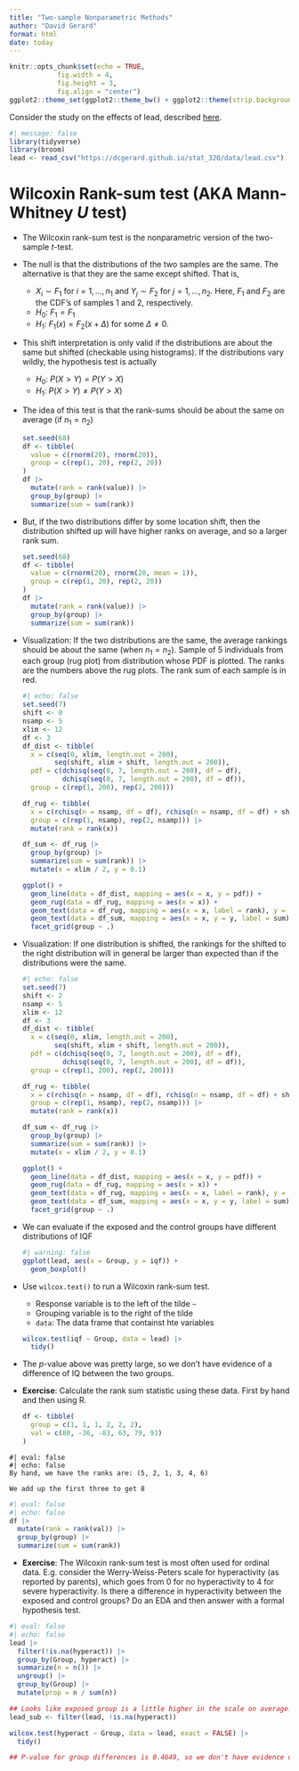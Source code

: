 ```yaml
---
title: "Two-sample Nonparametric Methods"
author: "David Gerard"
format: html
date: today
---
```


```r
knitr::opts_chunk$set(echo = TRUE, 
            fig.width = 4, 
            fig.height = 3, 
            fig.align = "center")
ggplot2::theme_set(ggplot2::theme_bw() + ggplot2::theme(strip.background = ggplot2::element_rect(fill = "white")))
```

Consider the study on the effects of lead, described [here](https://dcgerard.github.io/stat_320/data.html#lead).

```r
#| message: false
library(tidyverse)
library(broom)
lead <- read_csv("https://dcgerard.github.io/stat_320/data/lead.csv")
```

# Wilcoxin Rank-sum test (AKA Mann-Whitney $U$ test)

- The Wilcoxin rank-sum test is the nonparametric version of the two-sample $t$-test.

- The null is that the distributions of the two samples are the same. The alternative is that they are the same except shifted. That is,
    - $X_i \sim F_1$ for $i = 1,\ldots,n_1$ and $Y_j \sim F_2$ for $j = 1,\ldots,n_2$. Here, $F_1$ and $F_2$ are the CDF's of samples 1 and 2, respectively.
    - $H_0$: $F_1 = F_1$
    - $H_1$: $F_1(x) = F_2(x + \Delta)$ for some $\Delta \neq 0$.
    
- This shift interpretation is only valid if the distributions are about the same but shifted (checkable using histograms). If the distributions vary wildly, the hypothesis test is actually
    - $H_0$: $P(X > Y) = P(Y > X)$
    - $H_1$: $P(X > Y) \neq P(Y > X)$
    
- The idea of this test is that the rank-sums should be about the same on average (if $n_1 = n_2$)
  ```r
  set.seed(68)
  df <- tibble(
    value = c(rnorm(20), rnorm(20)),
    group = c(rep(1, 20), rep(2, 20))
  )
  df |>
    mutate(rank = rank(value)) |>
    group_by(group) |>
    summarize(sum = sum(rank))
  ```

- But, if the two distributions differ by some location shift, then the distribution shifted up will have higher ranks on average, and so a larger rank sum.

  ```r
  set.seed(68)
  df <- tibble(
    value = c(rnorm(20), rnorm(20, mean = 1)),
    group = c(rep(1, 20), rep(2, 20))
  )
  df |>
    mutate(rank = rank(value)) |>
    group_by(group) |>
    summarize(sum = sum(rank))
  ```


- Visualization: If the two distributions are the same, the average rankings should be about the same (when $n_1 = n_2$). Sample of 5 individuals from each group (rug plot) from distribution whose PDF is plotted. The ranks are the numbers above the rug plots. The rank sum of each sample is in red.
  ```r
  #| echo: false
  set.seed(7)
  shift <- 0
  nsamp <- 5
  xlim <- 12
  df <- 3
  df_dist <- tibble(
    x = c(seq(0, xlim, length.out = 200),
          seq(shift, xlim + shift, length.out = 200)),
    pdf = c(dchisq(seq(0, 7, length.out = 200), df = df),
            dchisq(seq(0, 7, length.out = 200), df = df)),
    group = c(rep(1, 200), rep(2, 200)))
  
  df_rug <- tibble(
    x = c(rchisq(n = nsamp, df = df), rchisq(n = nsamp, df = df) + shift),
    group = c(rep(1, nsamp), rep(2, nsamp))) |>
    mutate(rank = rank(x))
  
  df_sum <- df_rug |>
    group_by(group) |>
    summarize(sum = sum(rank)) |>
    mutate(x = xlim / 2, y = 0.1)
  
  ggplot() +
    geom_line(data = df_dist, mapping = aes(x = x, y = pdf)) +
    geom_rug(data = df_rug, mapping = aes(x = x)) +
    geom_text(data = df_rug, mapping = aes(x = x, label = rank), y = 0.01) +
    geom_text(data = df_sum, mapping = aes(x = x, y = y, label = sum), color = "red") +
    facet_grid(group ~ .)
  ```

- Visualization: If one distribution is shifted, the rankings for the shifted to the right distribution will in general be larger than expected than if the distributions were the same.
  ```r
  #| echo: false
  set.seed(7)
  shift <- 2
  nsamp <- 5
  xlim <- 12
  df <- 3
  df_dist <- tibble(
    x = c(seq(0, xlim, length.out = 200),
          seq(shift, xlim + shift, length.out = 200)),
    pdf = c(dchisq(seq(0, 7, length.out = 200), df = df),
            dchisq(seq(0, 7, length.out = 200), df = df)),
    group = c(rep(1, 200), rep(2, 200)))
  
  df_rug <- tibble(
    x = c(rchisq(n = nsamp, df = df), rchisq(n = nsamp, df = df) + shift),
    group = c(rep(1, nsamp), rep(2, nsamp))) |>
    mutate(rank = rank(x))
  
  df_sum <- df_rug |>
    group_by(group) |>
    summarize(sum = sum(rank)) |>
    mutate(x = xlim / 2, y = 0.1)
  
  ggplot() +
    geom_line(data = df_dist, mapping = aes(x = x, y = pdf)) +
    geom_rug(data = df_rug, mapping = aes(x = x)) +
    geom_text(data = df_rug, mapping = aes(x = x, label = rank), y = 0.01) +
    geom_text(data = df_sum, mapping = aes(x = x, y = y, label = sum), color = "red") +
    facet_grid(group ~ .)
  ```
    
- We can evaluate if the exposed and the control groups have different distributions of IQF
  ```r
  #| warning: false
  ggplot(lead, aes(x = Group, y = iqf)) +
    geom_boxplot()
  ```


- Use `wilcox.text()` to run a Wilcoxin rank-sum test. 
    - Response variable is to the left of the tilde `~`
    - Grouping variable is to the right of the tilde
    - `data`: The data frame that containst hte variables

  ```r
  wilcox.test(iqf ~ Group, data = lead) |>
    tidy()
  ```
  
- The $p$-value above was pretty large, so we don't have evidence of a difference of IQ between the two groups.

- **Exercise**: Calculate the rank sum statistic using these data. First by hand and then using R.

  ```r
  df <- tibble(
    group = c(1, 1, 1, 2, 2, 2),
    val = c(80, -36, -83, 63, 79, 93)
  )
  ```

```block
#| eval: false
#| echo: false
By hand, we have the ranks are: (5, 2, 1, 3, 4, 6)

We add up the first three to get 8
```

```r
#| eval: false
#| echo: false
df |>
  mutate(rank = rank(val)) |>
  group_by(group) |>
  summarize(sum = sum(rank))
```

- **Exercise**: The Wilcoxin rank-sum test is most often used for ordinal data. E.g. consider the Werry-Weiss-Peters scale for hyperactivity (as reported by parents), which goes from 0 for no hyperactivity to 4 for severe hyperactivity. Is there a difference in hyperactivity between the exposed and control groups? Do an EDA and then answer with a formal hypothesis test.

```r
#| eval: false
#| echo: false
lead |>
  filter(!is.na(hyperact)) |>
  group_by(Group, hyperact) |>
  summarize(n = n()) |>
  ungroup() |>
  group_by(Group) |>
  mutate(prop = n / sum(n))

## Looks like exposed group is a little higher in the scale on average.
lead_sub <- filter(lead, !is.na(hyperact))

wilcox.test(hyperact ~ Group, data = lead, exact = FALSE) |>
  tidy()

## P-value for group differences is 0.4649, so we don't have evidence of any group differences.
```


